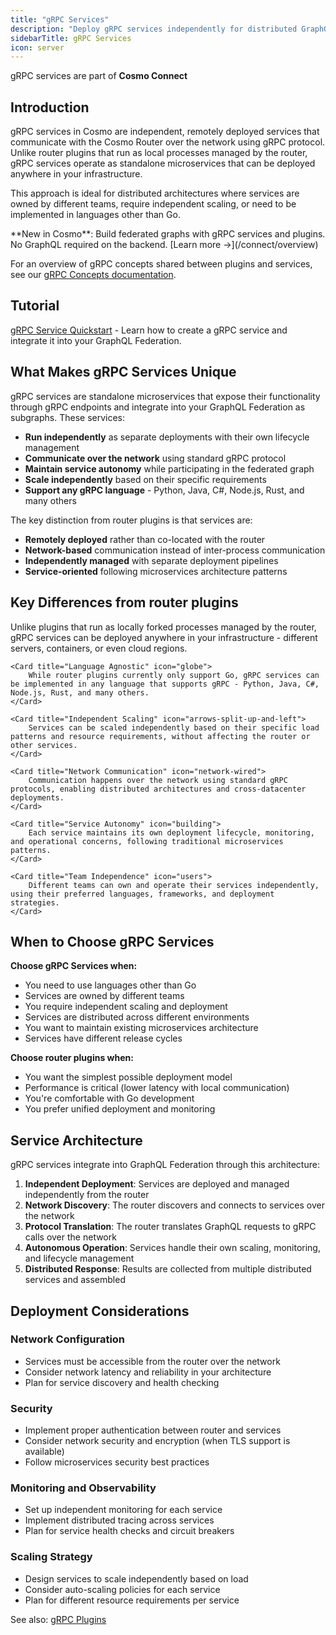 ```yaml
---
title: "gRPC Services"
description: "Deploy gRPC services independently for distributed GraphQL Federation."
sidebarTitle: gRPC Services
icon: server
---
```

<Tip> gRPC services are part of **Cosmo Connect** </Tip>

## Introduction

gRPC services in Cosmo are independent, remotely deployed services that communicate with the Cosmo Router over the network using gRPC protocol. Unlike router plugins that run as local processes managed by the router, gRPC services operate as standalone microservices that can be deployed anywhere in your infrastructure.

This approach is ideal for distributed architectures where services are owned by different teams, require independent scaling, or need to be implemented in languages other than Go.

<Card title="🚀 Introducing Cosmo Connect" icon="plug" href="/connect/overview">
  **New in Cosmo**: Build federated graphs with gRPC services and plugins. No GraphQL required on the backend. 
  [Learn more →](/connect/overview)
</Card>

For an overview of gRPC concepts shared between plugins and services, see our [gRPC Concepts documentation](/router/gRPC/concepts).

## Tutorial

[gRPC Service Quickstart](/tutorial/grpc-service-quickstart) - Learn how to create a gRPC service and integrate it into your GraphQL Federation.

## What Makes gRPC Services Unique

gRPC services are standalone microservices that expose their functionality through gRPC endpoints and integrate into your GraphQL Federation as subgraphs. These services:

- **Run independently** as separate deployments with their own lifecycle management
- **Communicate over the network** using standard gRPC protocol
- **Maintain service autonomy** while participating in the federated graph
- **Scale independently** based on their specific requirements
- **Support any gRPC language** - Python, Java, C#, Node.js, Rust, and many others

The key distinction from router plugins is that services are:
- **Remotely deployed** rather than co-located with the router
- **Network-based** communication instead of inter-process communication
- **Independently managed** with separate deployment pipelines
- **Service-oriented** following microservices architecture patterns

## Key Differences from router plugins

<CardGroup cols={2}>
    <Card title="Remote Deployment" icon="cloud">
        Unlike plugins that run as locally forked processes managed by the router, gRPC services can be deployed anywhere in your infrastructure - different servers, containers, or even cloud regions.
    </Card>
    
    <Card title="Language Agnostic" icon="globe">
        While router plugins currently only support Go, gRPC services can be implemented in any language that supports gRPC - Python, Java, C#, Node.js, Rust, and many others.
    </Card>
    
    <Card title="Independent Scaling" icon="arrows-split-up-and-left">
        Services can be scaled independently based on their specific load patterns and resource requirements, without affecting the router or other services.
    </Card>
    
    <Card title="Network Communication" icon="network-wired">
        Communication happens over the network using standard gRPC protocols, enabling distributed architectures and cross-datacenter deployments.
    </Card>
    
    <Card title="Service Autonomy" icon="building">
        Each service maintains its own deployment lifecycle, monitoring, and operational concerns, following traditional microservices patterns.
    </Card>
    
    <Card title="Team Independence" icon="users">
        Different teams can own and operate their services independently, using their preferred languages, frameworks, and deployment strategies.
    </Card>
</CardGroup>

## When to Choose gRPC Services

**Choose gRPC Services when:**
- <Icon icon="globe" /> You need to use languages other than Go 
- <Icon icon="users" /> Services are owned by different teams
- <Icon icon="arrows-split-up-and-left" /> You require independent scaling and deployment
- <Icon icon="network-wired" /> Services are distributed across different environments
- <Icon icon="building" /> You want to maintain existing microservices architecture
- <Icon icon="clock" /> Services have different release cycles

**Choose router plugins when:**
- <Icon icon="rocket" /> You want the simplest possible deployment model
- <Icon icon="bolt" /> Performance is critical (lower latency with local communication)
- <Icon icon="laptop-code" /> You're comfortable with Go development
- <Icon icon="arrows-rotate" /> You prefer unified deployment and monitoring

## Service Architecture

gRPC services integrate into GraphQL Federation through this architecture:

1. **Independent Deployment**: Services are deployed and managed independently from the router
2. **Network Discovery**: The router discovers and connects to services over the network
3. **Protocol Translation**: The router translates GraphQL requests to gRPC calls over the network
4. **Autonomous Operation**: Services handle their own scaling, monitoring, and lifecycle management
5. **Distributed Response**: Results are collected from multiple distributed services and assembled

## Deployment Considerations

### Network Configuration
- Services must be accessible from the router over the network
- Consider network latency and reliability in your architecture
- Plan for service discovery and health checking

### Security
- Implement proper authentication between router and services
- Consider network security and encryption (when TLS support is available)
- Follow microservices security best practices

### Monitoring and Observability
- Set up independent monitoring for each service
- Implement distributed tracing across services
- Plan for service health checks and circuit breakers

### Scaling Strategy
- Design services to scale independently based on load
- Consider auto-scaling policies for each service
- Plan for different resource requirements per service

See also: [gRPC Plugins](./router/gRPC/plugins)